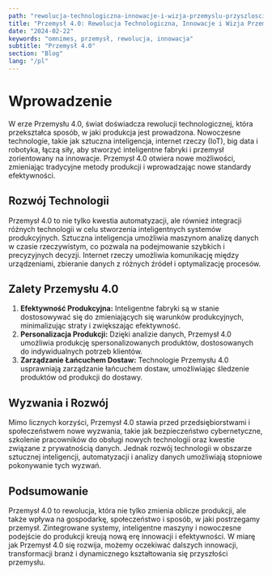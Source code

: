 ```yaml
---
path: "rewolucja-technologiczna-innowacje-i-wizja-przemyslu-przyszlosci"
title: "Przemysł 4.0: Rewolucja Technologiczna, Innowacje i Wizja Przemysłu Przyszłości"
date: "2024-02-22"
keywords: "omnimes, przemysł, rewolucja, innowacja"
subtitle: "Przemysł 4.0"
section: "Blog"
lang: "/pl"
---
```


# Wprowadzenie

W erze Przemysłu 4.0, świat doświadcza rewolucji technologicznej, która przekształca sposób, w jaki produkcja jest prowadzona. Nowoczesne technologie, takie jak sztuczna inteligencja, internet rzeczy (IoT), big data i robotyka, łączą siły, aby stworzyć inteligentne fabryki i przemysł zorientowany na innowacje. Przemysł 4.0 otwiera nowe możliwości, zmieniając tradycyjne metody produkcji i wprowadzając nowe standardy efektywności.

## Rozwój Technologii

Przemysł 4.0 to nie tylko kwestia automatyzacji, ale również integracji różnych technologii w celu stworzenia inteligentnych systemów produkcyjnych. Sztuczna inteligencja umożliwia maszynom analizę danych w czasie rzeczywistym, co pozwala na podejmowanie szybkich i precyzyjnych decyzji. Internet rzeczy umożliwia komunikację między urządzeniami, zbieranie danych z różnych źródeł i optymalizację procesów.

## Zalety Przemysłu 4.0

1. **Efektywność Produkcyjna:** Inteligentne fabryki są w stanie dostosowywać się do zmieniających się warunków produkcyjnych, minimalizując straty i zwiększając efektywność.
2. **Personalizacja Produkcji:** Dzięki analizie danych, Przemysł 4.0 umożliwia produkcję spersonalizowanych produktów, dostosowanych do indywidualnych potrzeb klientów.
3. **Zarządzanie Łańcuchem Dostaw:** Technologie Przemysłu 4.0 usprawniają zarządzanie łańcuchem dostaw, umożliwiając śledzenie produktów od produkcji do dostawy.

## Wyzwania i Rozwój

Mimo licznych korzyści, Przemysł 4.0 stawia przed przedsiębiorstwami i społeczeństwem nowe wyzwania, takie jak bezpieczeństwo cybernetyczne, szkolenie pracowników do obsługi nowych technologii oraz kwestie związane z prywatnością danych. Jednak rozwój technologii w obszarze sztucznej inteligencji, automatyzacji i analizy danych umożliwiają stopniowe pokonywanie tych wyzwań.

## Podsumowanie

Przemysł 4.0 to rewolucja, która nie tylko zmienia oblicze produkcji, ale także wpływa na gospodarkę, społeczeństwo i sposób, w jaki postrzegamy przemysł. Zintegrowane systemy, inteligentne maszyny i nowoczesne podejście do produkcji kreują nową erę innowacji i efektywności. W miarę jak Przemysł 4.0 się rozwija, możemy oczekiwać dalszych innowacji, transformacji branż i dynamicznego kształtowania się przyszłości przemysłu.
